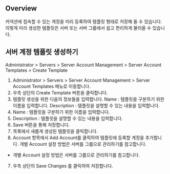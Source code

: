 ## Overview
커넥션에 접속할 수 있는 계정을 미리 등록하여 템플릿 형태로 저장해 둘 수 있습니다. 이렇게 미리 생성한 템플릿은 서버 또는 서버 그룹에서 쉽고 편리하게 불러올 수 있습니다.  

## 서버 계정 템플릿 생성하기 
Administrator > Servers > Server Account Management > Server Account Templates > Create Template

1. Administrator > Servers > Server Account Management > Server Account Templates 메뉴로 이동합니다.
2. 우측 상단의 Create Template 버튼을 클릭합니다. 
3. 템플릿 생성을 위한 다음의 정보들을 입력합니다. Name : 템플릿을 구분하기 위한 이름을 입력합니다. Description : 템플릿을 설명할 수 있는 내용을 입력합니다. 
  1. Name : 템플릿을 구분하기 위한 이름을 입력합니다. 
  2. Description : 템플릿을 설명할 수 있는 내용을 입력합니다. 
4. Save 버튼을 통해 저장합니다. 
5. 목록에서 새롭게 생성된 템플릿을 클릭합니다. 
6. Account 항목에서 Add Account를 클릭하여 템플릿에 등록할 계정을 추가합니다. 개별 Account 설정 방법은 서버를 그룹으로 관리하기를 참고합니다. 
  * 개별 Account 설정 방법은 서버를 그룹으로 관리하기를 참고합니다. 
7. 우측 상단의 Save Changes 를 클릭하여 저장합니다. 
